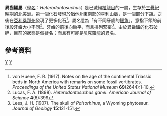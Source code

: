 {{Automatic Taxobox
| taxon = Heterodontosuchus
| authority = Lucas, 1898
| fossil_range = {{fossil_range|晚三疊紀}}
| type_species = '''異齒鱷 ''Heterodontosuchus ganei'''''
| type_species_authority = Lucas, 1898 
}}

'''異齒鱷屬'''（[[學名|學名]]：''Heterodontosuchus''）是已滅絕[[植龍目|植龍目]]的一屬，生存於[[三疊紀|三疊紀]]晚期的[[北美洲|北美洲]]。第一個化石發現於[[猶他州|猶他州]]東南部的[[亨利山脈|亨利山脈]]，是一個部分下頜。之後在[[亞利桑那州|亞利桑那州]]發現了更多化石<ref>von Huene, F. R. (1917). Notes on the age of the continental Triassic beds in North America with remarks on some fossil vertibrates. ''Proceedings of the United States National Museum'' '''69'''(2644):1-10.</ref>。屬名意為「有不同牙齒的[[鱷魚|鱷魚]]」，意指下頜的前後段牙齒大小不同<ref>Lucas, F. A. (1898). ''Heterodontosuchus ganei''. ''American Journal of Science'' '''4'''(6):399</ref>。牙齒的前後向扁平，而且排列緊密<ref>Lees, J. H. (1907). The skull of ''Paleorhinus'', a Wyoming phytosaur. ''Journal of Geology'' '''15''':121-151.</ref>。由於異齒鱷的化石破碎，目前的狀態是個[[疑名|疑名]]；而且有可能是[[尼克羅龍|尼克羅龍]]的[[異名|異名]]。

==參考資料==
{{reflist}}
{{主龍形下綱|Ph.}}
{{Taxonbar}}
[[Category:植龍目|Y]]
[[Category:_1898年描述的分类群|Y]]

{{paleo-reptile-stub}}